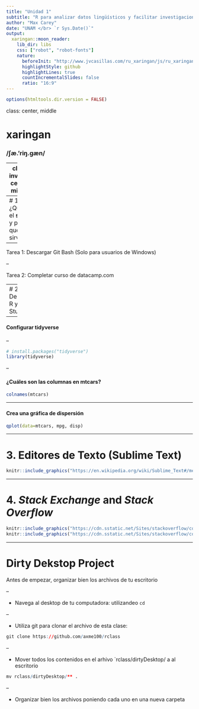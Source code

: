 ```yaml
---
title: "Unidad 1"
subtitle: "R para analizar datos lingüísticos y facilitar investigaciones reproducibles"
author: "Max Carey"
date: "UNAM </br> `r Sys.Date()`"
output:
  xaringan::moon_reader:
    lib_dir: libs
    css: ["robot", "robot-fonts"]
    nature:
      beforeInit: "http://www.jvcasillas.com/ru_xaringan/js/ru_xaringan.js"
      highlightStyle: github
      highlightLines: true
      countIncrementalSlides: false
      ratio: "16:9"
---
```


```r
options(htmltools.dir.version = FALSE)
```

class: center, middle

# xaringan

### /ʃæ.'riŋ.ɡæn/

---
class: inverse, center, middle

# Empezemos

---
# 1. ¿Qué es el **shell** y para qué sirve?
```r
knitr::include_graphics("https://cdn1.macworld.co.uk/cmsdata/features/3608274/Terminalicon2_thumb800.png")
```





--

Tarea 1:</span> Descargar Git Bash (Solo para usuarios de Windows)

--

Tarea 2:</span> Completar curso de datacamp.com

---
# 2. Descargar R y R Studio
```r
knitr::include_graphics("https://cran.r-project.org/Rlogo.svg")
knitr::include_graphics("https://www.rstudio.com/wp-content/uploads/2018/10/RStudio-Logo.png")
```

--

#### Configurar tidyverse

--

```r
# install.packages("tidyverse")
library(tidyverse)
```

--

#### ¿Cuáles son las columnas en mtcars?

```r
colnames(mtcars)
```

---

#### Crea una gráfica de dispersión
```r
qplot(data=mtcars, mpg, disp)
```

---

# 3. Editores de Texto (Sublime Text)

```r
knitr::include_graphics("https://en.wikipedia.org/wiki/Sublime_Text#/media/File:Sublime_Text_3_logo.png")
```


---

# 4. *Stack Exchange* and *Stack Overflow*

```r
knitr::include_graphics("https://cdn.sstatic.net/Sites/stackoverflow/company/img/logos/se/se-logo.png?v=dd7153fcc7fa")
knitr::include_graphics("https://cdn.sstatic.net/Sites/stackoverflow/company/img/logos/so/so-logo.png?v=9c558ec15d8a")
```

---

# Dirty Dekstop Project

Antes de empezar, organizar bien los archivos de tu escritorio

--

- Navega al desktop de tu computadora: utilizandeo `cd`

--

- Utiliza git para clonar el archivo de esta clase:
```r
git clone https://github.com/axme100/rclass
```

--

-  Mover todos los contenidos en el arhivo `rclass/dirtyDesktop/ a al escritorio

```r
mv rclass/dirtyDesktop/** .
```

--

-  Organizar bien los archivos poniendo cada uno en una nueva carpeta

